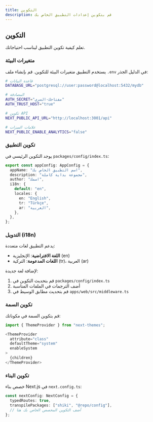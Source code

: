 ```yaml
---
title: التكوين
description: قم بتكوين إعدادات التطبيق الخاص بك
---
```


## التكوين

تعلم كيفية تكوين التطبيق ليناسب احتياجاتك.

### متغيرات البيئة

يستخدم التطبيق متغيرات البيئة للتكوين. قم بإنشاء ملف `.env` في الدليل الجذر:

```bash
# قاعدة البيانات
DATABASE_URL="postgresql://user:password@localhost:5432/mydb"

# المصادقة
AUTH_SECRET="مفتاحك-السري"
AUTH_TRUST_HOST="true"

# تكوين API
NEXT_PUBLIC_API_URL="http://localhost:3001/api"

# علامات الميزات
NEXT_PUBLIC_ENABLE_ANALYTICS="false"
```

### تكوين التطبيق

يوجد التكوين الرئيسي في `packages/config/index.ts`:

```typescript
export const appConfig: AppConfig = {
  appName: "اسم التطبيق الخاص بك",
  description: "مجموعة بداية كاملة",
  author: "اسمك",
  i18n: {
    default: "en",
    locales: {
      en: "English",
      tr: "Türkçe",
      ar: "العربية",
    },
  },
};
```

### التدويل (i18n)

يدعم التطبيق لغات متعددة:

- **اللغة الافتراضية**: الإنجليزية (en)
- **اللغات المدعومة**: التركية (tr)، العربية (ar)

لإضافة لغة جديدة:

1. قم بتحديث التكوين في `packages/config/index.ts`
2. أضف الترجمات في الملفات المناسبة
3. قم بتحديث مطابق الوسيط في `apps/web/src/middleware.ts`

### تكوين السمة

قم بتكوين السمة في مكوناتك:

```typescript
import { ThemeProvider } from "next-themes";

<ThemeProvider
  attribute="class"
  defaultTheme="system"
  enableSystem
>
  {children}
</ThemeProvider>
```

### تكوين البناء

خصص بناء Next.js في `next.config.ts`:

```typescript
const nextConfig: NextConfig = {
  typedRoutes: true,
  transpilePackages: ["shiki", "@repo/config"],
  // أضف التكوين المخصص الخاص بك هنا
};
```
